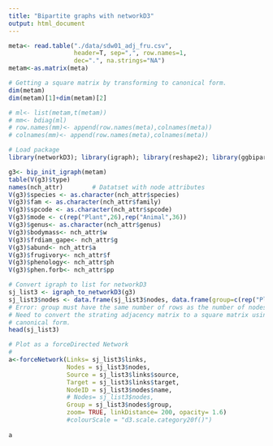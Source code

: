 ```yaml
---
title: "Bipartite graphs with networkD3"
output: html_document
---
```

```r

meta<- read.table("./data/sdw01_adj_fru.csv", 
                  header=T, sep=",", row.names=1,
                  dec=".", na.strings="NA")
metam<-as.matrix(meta)

# Getting a square matrix by transforming to canonical form.
dim(metam)
dim(metam)[1]+dim(metam)[2]

# ml<- list(metam,t(metam))
# mm<- bdiag(ml)
# row.names(mm)<- append(row.names(meta),colnames(meta))
# colnames(mm)<- append(row.names(meta),colnames(meta))

```

```r
# Load package
library(networkD3); library(igraph); library(reshape2); library(ggbipart)

g3<- bip_init_igraph(metam)
table(V(g3)$type)
names(nch_attr)        # Datatset with node attributes 
V(g3)$species <- as.character(nch_attr$species)
V(g3)$fam <- as.character(nch_attr$family)
V(g3)$spcode <- as.character(nch_attr$spcode)
V(g3)$mode <- c(rep("Plant",26),rep("Animal",36))
V(g3)$genus<- as.character(nch_attr$genus)
V(g3)$bodymass<- nch_attr$w
V(g3)$frdiam_gape<- nch_attr$g 
V(g3)$abund<- nch_attr$a
V(g3)$frugivory<- nch_attr$f
V(g3)$phenology<- nch_attr$ph
V(g3)$phen.forb<- nch_attr$pp

# Convert igraph to list for networkD3
sj_list3 <- igraph_to_networkD3(g3)
sj_list3$nodes <- data.frame(sj_list3$nodes, data.frame(group=c(rep("Plant",26),rep("Animal",36))))
# Error: group must have the same number of rows as the number of nodes in g.
# Need to convert the strating adjacency matrix to a square matrix using the 
# canonical form.
head(sj_list3)

# Plot as a forceDirected Network
# 
a<-forceNetwork(Links= sj_list3$links, 
                Nodes = sj_list3$nodes,
                Source = sj_list3$links$source,
                Target = sj_list3$links$target, 
                NodeID = sj_list3$nodes$name,
                # Nodes= sj_list3$nodes,
                Group = sj_list3$nodes$group,
                zoom= TRUE, linkDistance= 200, opacity= 1.6) 
                #colourScale = "d3.scale.category20f()")
 
a

```

